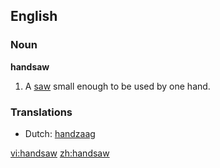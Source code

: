 ==English==

===Noun===
'''handsaw'''

# A [[saw]] small enough to be used by one hand.

===Translations===
*Dutch: [[handzaag]]

[[vi:handsaw]]
[[zh:handsaw]]